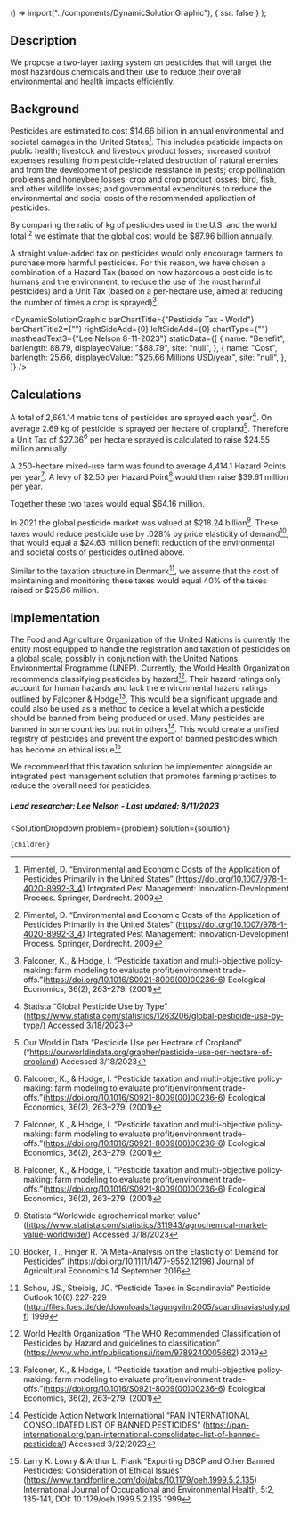 
  () => import("../components/DynamicSolutionGraphic"),
  { ssr: false }
);


## Description
We propose a two-layer taxing system on pesticides that will target the most hazardous chemicals and their use to reduce their overall environmental and health impacts efficiently.

## Background
Pesticides are estimated to cost $14.66 billion in annual environmental and societal damages in the United States[^”1”]. This includes pesticide impacts on public health; livestock and livestock product losses; increased control expenses resulting from pesticide-related destruction of natural enemies and from the development of pesticide resistance in pests; crop pollination problems and honeybee losses; crop and crop product losses; bird, fish, and other wildlife losses; and governmental expenditures to reduce the environmental and social costs of the recommended application of pesticides.

By comparing the ratio of kg of pesticides used in the U.S. and the world total [^”1”] we estimate that the global cost would be $87.96 billion annually.


A straight value-added tax on pesticides would only encourage farmers to purchase more harmful pesticides. For this reason, we have chosen a combination of a Hazard Tax (based on how hazardous a pesticide is to humans and the environment, to reduce the use of the most harmful pesticides) and a Unit Tax (based on a per-hectare use, aimed at reducing the number of times a crop is sprayed)[^”2”].

<DynamicSolutionGraphic
  barChartTitle={"Pesticide Tax - World"}
  barChartTitle2={""}
  rightSideAdd={0}
  leftSideAdd={0}
  chartType={""}
  mastheadText3={"Lee Nelson 8-11-2023"}
 staticData={[
    {
     name: "Benefit",
      barlength: 88.79,
      displayedValue: "$88.79",
      site: "null",
    },
    {
      name: "Cost",
      barlength: 25.66,
      displayedValue: "$25.66 Millions USD/year",
      site: "null",
    },
  ]}
/>



## Calculations
A total of 2,661.14 metric tons of pesticides are sprayed each year[^”3”]. On average 2.69 kg of pesticide is sprayed per hectare of cropland[^”4”]. Therefore a Unit Tax of $27.36[^”2”] per hectare sprayed is calculated to raise $24.55 million annually.

A 250-hectare mixed-use farm was found to average 4,414.1 Hazard Points per year[^”2”]. A levy of  $2.50 per Hazard Point[^”2”] would then raise $39.61 million per year.

Together these two taxes would equal $64.16 million.

In 2021 the global pesticide market was valued at $218.24 billion[^”5”]. These taxes would reduce pesticide use by .028% by price elasticity of demand[^”6”], that would equal a $24.63 million benefit reduction of the environmental and societal costs of pesticides outlined above.

Similar to the taxation structure in Denmark[^”7”], we assume that the cost of maintaining and monitoring these taxes would equal 40% of the taxes raised or $25.66 million.

## Implementation
The Food and Agriculture Organization of the United Nations is currently the entity most equipped to handle the registration and taxation of pesticides on a global scale, possibly in conjunction with the United Nations Environmental Programme (UNEP). Currently, the World Health Organization recommends classifying pesticides by hazard[^”8”]. Their hazard ratings only account for human hazards and lack the environmental hazard ratings outlined by Falconer & Hodge[^”2”]. This would be a significant upgrade and could also be used as a method to decide a level at which a pesticide should be banned from being produced or used. Many pesticides are banned in some countries but not in others[^”9”]. This would create a unified registry of pesticides and prevent the export of banned pesticides which has become an ethical issue[^”10”].

We recommend that this taxation solution be implemented alongside an integrated pest management solution that promotes farming practices to reduce the overall need for pesticides.

##### Lead researcher: Lee Nelson - Last updated: 8/11/2023

[^”1”]: Pimentel, D. “Environmental and Economic Costs of the Application of Pesticides Primarily in the United States” (https://doi.org/10.1007/978-1-4020-8992-3_4) Integrated Pest Management: Innovation-Development Process. Springer, Dordrecht. 2009

[^”2”]: Falconer, K., & Hodge, I. “Pesticide taxation and multi-objective policy-making: farm modeling to evaluate profit/environment trade-offs.”(https://doi.org/10.1016/S0921-8009(00)00236-6) Ecological Economics, 36(2), 263–279. (2001)

[^”3”]: Statista “Global Pesticide Use by Type” (https://www.statista.com/statistics/1263206/global-pesticide-use-by-type/) Accessed 3/18/2023

[^”4”]: Our World in Data “Pesticide Use per Hectrare of Cropland” (“https://ourworldindata.org/grapher/pesticide-use-per-hectare-of-cropland) Accessed 3/18/2023

[^”5”]: Statista “Worldwide agrochemical market value” (https://www.statista.com/statistics/311943/agrochemical-market-value-worldwide/) Accessed 3/18/2023

[^”6”]: Böcker, T., Finger R. “A Meta-Analysis on the Elasticity of Demand for Pesticides” (https://doi.org/10.1111/1477-9552.12198) Journal of Agricultural Economics 14 September 2016

[^”7”]: Schou, JS., Streibig, JC. “Pesticide Taxes in Scandinavia” Pesticide Outlook 10(6) 227-229 (http://files.foes.de/de/downloads/tagungvilm2005/scandinaviastudy.pdf) 1999

[^”8”]: World Health Organization “The WHO Recommended Classification of Pesticides by Hazard and guidelines to classification” (https://www.who.int/publications/i/item/9789240005662) 2019

[^”9”]: Pesticide Action Network International “PAN INTERNATIONAL CONSOLIDATED LIST OF BANNED PESTICIDES” (https://pan-international.org/pan-international-consolidated-list-of-banned-pesticides/) Accessed 3/22/2023

[^”10”]: Larry K. Lowry & Arthur L. Frank “Exporting DBCP and Other Banned Pesticides: Consideration of Ethical Issues” (https://www.tandfonline.com/doi/abs/10.1179/oeh.1999.5.2.135) International Journal of Occupational and Environmental Health, 5:2, 135-141, DOI: 10.1179/oeh.1999.5.2.135 1999

  <SolutionDropdown 
    problem={problem} 
    solution={solution}
  >
    {children}
  </SolutionDropdown>